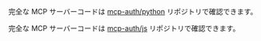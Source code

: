 
<Tabs groupId="sdk">
<TabItem value="python" label="Python">

完全な MCP サーバーコードは [mcp-auth/python](https://github.com/mcp-auth/python) リポジトリで確認できます。

</TabItem>
<TabItem value="node" label="Node.js">

完全な MCP サーバーコードは [mcp-auth/js](https://github.com/mcp-auth/js) リポジトリで確認できます。

</TabItem>
</Tabs>
